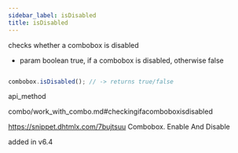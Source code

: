 ```yaml
---
sidebar_label: isDisabled
title: isDisabled
---
```



          


<Short>
 checks whether a combobox is disabled



</Short>






- param	boolean		true, if a combobox is disabled, otherwise false


~~~js

combobox.isDisabled(); // -> returns true/false


~~~
 api_method

<Descr>



</Descr>


 combo/work_with_combo.md#checkingifacomboboxisdisabled

 https://snippet.dhtmlx.com/7bujtsuu	Combobox. Enable And Disable

 added in v6.4


